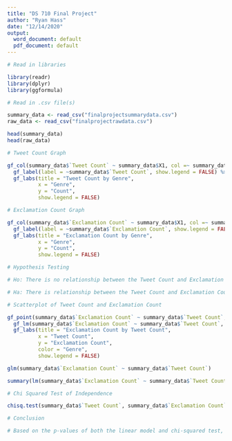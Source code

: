 ---
title: "DS 710 Final Project"
author: "Ryan Hass"
date: "12/14/2020"
output:
  word_document: default
  pdf_document: default
---

```{r}
# Read in libraries

library(readr)
library(dplyr)
library(ggformula)
```
```{r}
# Read in .csv file(s)

summary_data <- read_csv("finalprojectsummarydata.csv")
raw_data <- read_csv("finalprojectrawdata.csv")

head(summary_data)
head(raw_data)
```
```{r}
# Tweet Count Graph

gf_col(summary_data$`Tweet Count` ~ summary_data$X1, col =~ summary_data$X1, show.legend = FALSE) %>%
  gf_label(label = ~summary_data$`Tweet Count`, show.legend = FALSE) %>%
  gf_labs(title = "Tweet Count by Genre",
          x = "Genre",
          y = "Count",
          show.legend = FALSE)
```
```{r}
# Exclamation Count Graph

gf_col(summary_data$`Exclamation Count` ~ summary_data$X1, col =~ summary_data$X1, show.legend = FALSE) %>%
  gf_label(label = ~summary_data$`Exclamation Count`, show.legend = FALSE) %>%
  gf_labs(title = "Exclamation Count by Genre",
          x = "Genre",
          y = "Count",
          show.legend = FALSE)
```
```{r}
# Hypothesis Testing

# Ho: There is no relationship between the Tweet Count and Exclamation Count per Genre.

# Ha: There is relationship between the Tweet Count and Exclamation Count per Genre.
```

```{r}
# Scatterplot of Tweet Count and Exclamation Count

gf_point(summary_data$`Exclamation Count` ~ summary_data$`Tweet Count`, col =~ summary_data$X1 , show.legend = TRUE) %>%
  gf_lm(summary_data$`Exclamation Count` ~ summary_data$`Tweet Count`, col = 'red') %>%
  gf_labs(title = "Exclamation Count by Tweet Count",
          x = "Tweet Count",
          y = "Exclamation Count",
          color = "Genre",
          show.legend = FALSE)

glm(summary_data$`Exclamation Count` ~ summary_data$`Tweet Count`)

summary(lm(summary_data$`Exclamation Count` ~ summary_data$`Tweet Count`))

```

```{r}
# Chi Squared Test of Independence

chisq.test(summary_data$`Tweet Count`, summary_data$`Exclamation Count`)

```

```{r}
# Conclusion

# Based on the p-values of both the linear model and chi-squared test, we fail to reject the null hypothesis indicating that there is no relationship between the Tweet Count and Exclamation Count.
```

